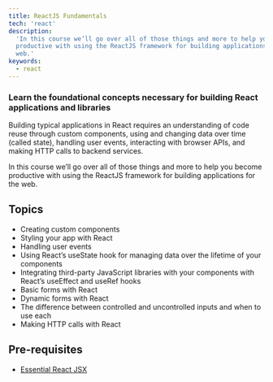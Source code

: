 ```yaml
---
title: ReactJS Fundamentals
tech: 'react'
description:
  'In this course we’ll go over all of those things and more to help you become
  productive with using the ReactJS framework for building applications for the
  web.'
keywords:
  - react
---
```


### Learn the foundational concepts necessary for building React applications and libraries

Building typical applications in React requires an understanding of code reuse
through custom components, using and changing data over time (called state),
handling user events, interacting with browser APIs, and making HTTP calls to
backend services.

In this course we’ll go over all of those things and more to help you become
productive with using the ReactJS framework for building applications for the
web.

## Topics

- Creating custom components
- Styling your app with React
- Handling user events
- Using React’s useState hook for managing data over the lifetime of your
  components
- Integrating third-party JavaScript libraries with your components with React’s
  useEffect and useRef hooks
- Basic forms with React
- Dynamic forms with React
- The difference between controlled and uncontrolled inputs and when to use each
- Making HTTP calls with React

## Pre-requisites

- [Essential React JSX](/workshops/essential-react-jsx)
